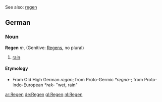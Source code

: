 See also: [[regen]]

==German==
===Noun===
'''Regen''' ''m'', (Genitive: [[Regens]], no plural)

# [[rain]]

====Etymology====
* From Old High German ''regan''; from Proto-Germic ''*regna-''; from Proto-Indo-European ''*rek-'' "wet, rain"

[[ar:Regen]]
[[de:Regen]]
[[gl:Regen]]
[[nl:Regen]]